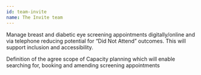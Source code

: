```yaml
---
id: team-invite
name: The Invite team
---
```


Manage breast and diabetic eye screening appointments digitally/online and via telephone reducing potential for “Did Not Attend” outcomes. This will support inclusion and accessibility.

Definition of the agree scope of Capacity planning which will enable searching for, booking and amending screening appointments